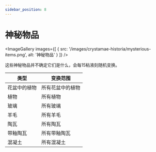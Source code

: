 ```yaml
---
sidebar_position: 8
---
```



# 神秘物品

<ImageGallery images={[
  { src: '/images/crystamae-historia/mysterious-items.png', alt: '神秘物品' }
]} />

这些神秘物品并不确定它们是什么，会每15粘液刻随机变换。

| 类型 | 变换范围 |
| --- | --- |
| 花盆中的植物 | 所有花盆中的植物 |
| 植物 | 所有植物 |
| 玻璃 | 所有玻璃 |
| 羊毛 | 所有羊毛 |
| 陶瓦 | 所有陶瓦 |
| 带釉陶瓦 | 所有带釉陶瓦 |
| 混凝土 | 所有混凝土 |
